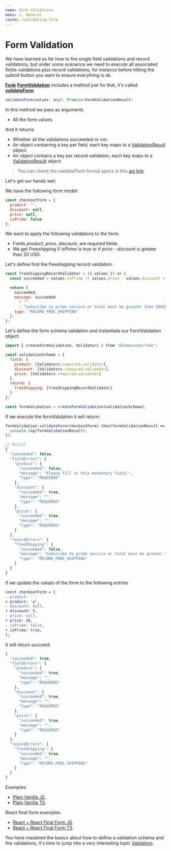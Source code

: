 ```yaml
---
name: Form Validation
menu: 1. General
route: /validating-form
---
```


# Form Validation

We have learned so far how to fire single field validations and record validations, but under some
scenarios we need to execute all associated fields validations plus record validations, for instance
before hitting the _submit_ button you want to ensure everything is ok.

[**Fonk**](https://github.com/Lemoncode/fonk) [**FormValidation**](/api#formvalidation) includes a method just for that, it's called [**validateForm**](/api#validateform)

```typescript
validateForm(values: any): Promise<FormValidationResult>
```

In this method we pass as arguments

- All the form values.

And it returns

- Whether all the validations succeeded or not.
- An object containing a key per field, each key maps to a [ValidationResult](/api#validationresult) object.
- An object contains a key per record validation, each key maps to a [ValidationResult](/api#validationresult) object.

> You can check the validateForm formal specs in this [api link](/api#validateform).

Let's get our hands wet:

We have the following form model:

```javascript
const checkoutForm = {
  product: "",
  discount: null,
  price: null,
  isPrime: false
};
```

We want to apply the following validations to the form:

- Fields _product_, _price_, _discount_, are required fields
- We get _Freeshipping_ if _isPrime_ is true
  or if _price - discount_ is greater than 20 USD.

Let's define first the freeshipping record validation:

```javascript
const freeShippingRecordValidator = ({ values }) => {
  const succeeded = values.isPrime || values.price - values.discount > 20;

  return {
    succeeded,
    message: succeeded
      ? ""
      : "Subscribe to prime service or total must be greater than 20USD",
    type: "RECORD_FREE_SHIPPING"
  };
};
```

Let's define the form schema validation and instantiate our FormValidation object:

```javascript
import { createFormValidation, Validators } from "@lemoncode/fonk";

const validationSchema = {
  field: {
    product: [Validators.required.validator],
    discount: [Validators.required.validator],
    price: [Validators.required.validator]
  },
  record: {
    freeShipping: [freeShippingRecordValidator]
  }
};

const formValidation = createFormValidation(validationSchema);
```

If we execute the formValidation it will return:

```javascript
formValidation.validateForm(checkoutForm).then(formValidationResult => {
  console.log(formValidationResult);
});

// Result
{
  "succeeded": false,
  "fieldErrors": {
    "product": {
      "succeeded": false,
      "message": "Please fill in this mandatory field.",
      "type": "REQUIRED"
    },
    "discount": {
      "succeeded": true,
      "message": "",
      "type": "REQUIRED"
    },
    "price": {
      "succeeded": true,
      "message": "",
      "type": "REQUIRED"
    }
  },
  "recordErrors": {
    "freeShipping": {
      "succeeded": false,
      "message": "Subscribe to prime service or total must be greater than 20USD",
      "type": "RECORD_FREE_SHIPPING"
    }
  }
}
```

If we update the values of the form to the following entries

```diff
const checkoutForm = {
- product: '',
+ product: 'a',
- discount: null,
+ discount: 5,
- price: null,
+ price: 20,
- isPrime: false,
+ isPrime: true,
};
```

It will return succeed:

```javascript
{
  "succeeded": true,
  "fieldErrors": {
    "product": {
      "succeeded": true,
      "message": "",
      "type": "REQUIRED"
    },
    "discount": {
      "succeeded": true,
      "message": "",
      "type": "REQUIRED"
    },
    "price": {
      "succeeded": true,
      "message": "",
      "type": "REQUIRED"
    }
  },
  "recordErrors": {
    "freeShipping": {
      "succeeded": true,
      "message": "",
      "type": "RECORD_FREE_SHIPPING"
    }
  }
}
```

Examples:

- [Plain Vanilla JS](https://codesandbox.io/s/github/lemoncode/fonk/tree/master/examples/vanilla/js/validate-field-record-and-form).
- [Plain Vanilla TS](https://codesandbox.io/s/github/lemoncode/fonk/tree/master/examples/vanilla/ts/validate-field-record-and-form).

React final form examples:

- [React + React Final Form JS](https://codesandbox.io/s/github/lemoncode/fonk/tree/master/examples/react-final-form/js/validate-field-record-and-form).
- [React + React Final Form TS](https://codesandbox.io/s/github/lemoncode/fonk/tree/master/examples/react-final-form/ts/validate-field-record-and-form).

You have mastered the basics about how to define a validation schema and
fire validations, it's time to jump into a very interesting topic [Validators](/validators/builtin-validators).
